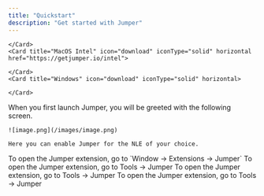 ```yaml
---
title: "Quickstart"
description: "Get started with Jumper"
---
```


<Steps>
  <Step title="Download and install the latest version">
    <Card title="MacOS Apple Silicon" icon="download" iconType="solid" horizontal href="https://download.getjumper.io">
      
    </Card>
    <Card title="MacOS Intel" icon="download" iconType="solid" horizontal href="https://getjumper.io/intel">
      
    </Card>
    <Card title="Windows" icon="download" iconType="solid" horizontal>
      
    </Card>
  </Step>
  <Step title="Launch Jumper">
    When you first launch Jumper, you will be greeted with the following screen.

    ![image.png](/images/image.png)

    Here you can enable Jumper for the NLE of your choice.
  </Step>
  <Step title="Open the extension in your NLE">
    <Tabs>
      <Tab title="Premiere Pro">
        To open the Jumper extension, go to `Window → Extensions → Jumper`
      </Tab>
      <Tab title="Final Cut Pro">
        To open the Jumper extension, go to Tools → Jumper
      </Tab>
      <Tab title="Davinci Resolve">
        To open the Jumper extension, go to Tools → Jumper
      </Tab>
      <Tab title="Avid MC">
        To open the Jumper extension, go to Tools → Jumper
      </Tab>
    </Tabs>
  </Step>
</Steps>